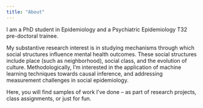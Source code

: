 ```yaml
---
title: "About"
---
```


I am a PhD student in Epidemiology and a Psychiatric Epidemiology T32 pre-doctoral trainee. 

My substantive research interest is in studying mechanisms through which social structures influence mental health outcomes. These social structures include place (such as neighborhood), social class, and the evolution of culture. Methodologically, I'm interested in the application of machine learning techniques towards causal inference, and addressing measurement challenges in social epidemiology.

Here, you will find samples of work I've done -- as part of research projects, class assignments, or just for fun.